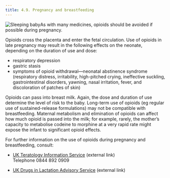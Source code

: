 ```yaml
---
title: 4.9. Pregnancy and breastfeeding
---
```



![Sleeping baby](../../assets/con146682.jpg)As with many medicines, opioids should be avoided if possible during pregnancy.

Opioids cross the placenta and enter the fetal circulation. Use of opioids in late pregnancy may result in the following effects on the neonate, depending on the duration of use and dose:

* respiratory depression
* gastric stasis
* symptoms of opioid withdrawal—neonatal abstinence syndrome (respiratory distress, irritability, high-pitched crying, ineffective suckling, gastrointestinal disorders, yawning, nasal irritation, fever, and discoloration of patches of skin)
  
 Opioids can pass into breast milk. Again, the dose and duration of use determine the level of risk to the baby. Long-term use of opioids (eg regular use of sustained-release formulations) may not be compatible with breastfeeding. Maternal metabolism and elimination of opioids can affect how much opioid is passed into the milk; for example, rarely, the mother’s capacity to metabolise codeine to morphine at a very rapid rate might expose the infant to significant opioid effects.

For further information on the use of opioids during pregnancy and breastfeeding, consult:

* [UK Teratology Information Service](http://www.uktis.org) (external link)  
 Telephone 0844 892 0909  
  

* [UK Drugs in Lactation Advisory Service](http://www.midlandsmedicines.nhs.uk/content.asp?section=6&subsection=17&pageIdx=1) (external link)
